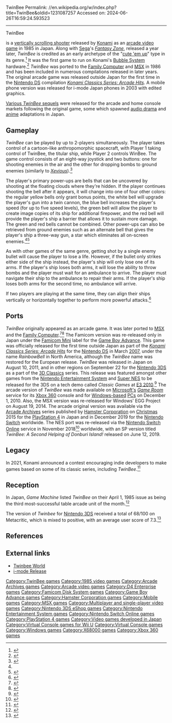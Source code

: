TwinBee
Permalink: //en.wikipedia.org/w/index.php?title=TwinBee&oldid=1231087257
Accessed on: 2024-06-26T16:59:24.593523



------
TwinBee
{{Short description|1985 video game}}
{{about|the video game|the series|TwinBee (series)}}
{{Infobox video game
| title = TwinBee<br />RainbowBell
| image = Twinbee flyer.png
| caption = Japanese arcade flyer
| developer = [[Konami]] <small>(original)</small><br />[[Arika]]<br />SPS
| publisher = {{vgrelease|[[Japan|JP]]/[[Europe|EU]]|Konami <small>(original)</small>}}{{vgrelease|JP|[[Sharp Corporation|Sharp]] <small>(X68000 version)</small>}}{{vgrelease|[[Japan|JP]]/[[North America|NA]]/[[PAL]]|[[Nintendo]] <small>(GBA/3D Classics)</small>}}
| composer = Shigeru Fukutake<br />Yoshinori Sasaki
| released = {{collapsible list|title=March 5, 1985|
'''Arcade'''<br />{{Video game release|JP|March 5, 1985}}
'''Family Computer'''<br />{{Video game release|JP|January 7, 1986}}
'''MSX'''<br />{{Video game release|JP|May 25, 1986|EU|1986}}
'''X68000'''<br />{{Video game release|JP|February 1988}}
'''Famicom Disk System'''<br />{{Video game release|JP|March 11, 1988}}
'''Mobile Phone'''<br /><u>i-mode</u><br />{{Video game release|JP|2003}}<u>Vodafone</u><br /><small>TwinBee Deluxe Edition</small><br />{{Video game release|JP|2003}}
'''Game Boy Advance'''<br />{{Video game release|JP|May 21, 2004}}
'''Wii'''<br /><u>Virtual Console (Famicom)</u><br />{{Video game release|JP|August 5, 2008}}
'''Wii U'''<br /><u>Virtual Console (Famicom)</u><br />{{Video game release|JP|September 4, 2013}}<u>Virtual Console (MSX)</u><br />{{vgrelease|JP|March 18, 2015}}
'''Nintendo 3DS'''<br /><u>3D Classics</u><br />{{Video game release|JP|August 10, 2011|NA|September 22, 2011|PAL|September 22, 2011}}
'''Microsoft Windows'''<br /><u>Game Room</u><br />{{Video game release|WW|November 5, 2010}}<u>EGG Project</u><br />{{Video game release|JP|August 19, 2014}}
'''[[Arcade Archives]]'''<br />{{Video game release|JP|December 25, 2015 (PS4)}}<br />{{Video game release|JP|December 5, 2019 (Switch)}}
'''Nintendo Switch'''<br /><u>Nintendo Entertainment System: Nintendo Switch Online</u><br />{{Video game release|WW|November 2018|WW|June 2019 (''TwinBee SP'')}}}}
| genre = [[Scrolling shooter]]
| modes = [[Single-player video game|Single-player]], [[Multiplayer video game|multiplayer]]
| platforms = {{collapsible list|title=Arcade|[[Nintendo Entertainment System|Famicom]], [[Famicom Disk System]], [[MSX]], [[Wii Virtual Console]], [[Xbox 360]], [[X68000]], [[Game Boy Advance]], [[PlayStation Portable]], [[Nintendo DS]], [[Mobile Phones]], [[Nintendo 3DS]], [[Microsoft Windows|Windows]], [[PlayStation 4]]}}
| arcade system = [[Bubble System]], [[Konami GX400]]
}}

{{nihongo|'''''TwinBee'''''|ツインビー|TsuinBī}} is a [[scrolling shooter|vertically scrolling shooter]] released by [[Konami]] as an [[arcade video game]] in 1985 in Japan. Along with [[Sega]]'s ''[[Fantasy Zone]]'', released a year later, ''TwinBee'' is credited as an early archetype of the "[[Shoot 'em up#Cute 'em ups|cute 'em up]]" type in its genre.<ref>{{Cite web |title=Fantasy Zone – Hardcore Gaming 101 |url=http://www.hardcoregaming101.net/fantasy-zone/ |access-date=2023-06-17 |language=en-US}}</ref> It was the first game to run on Konami's [[Bubble System]] hardware.<ref name=twinbeebrochure>{{cite web|url=http://flyers.arcade-museum.com/?page=thumbs&db=videodb&id=5172|author=The Archive Flyers Archive staff|title=Japanese promotional brochure for TwinBee}}</ref> ''TwinBee'' was ported to the [[Nintendo Entertainment System|Family Computer]] and [[MSX]] in 1986 and has been included in numerous compilations released in later years. The original arcade game was released outside Japan for the first time in the [[Nintendo DS]] compilation ''[[Konami Classics Series: Arcade Hits]]''. A mobile phone version was released for i-mode Japan phones in 2003 with edited graphics.

[[TwinBee (series)|Various ''TwinBee'' sequels]] were released for the arcade and home console markets following the original game, some which spawned [[Radio drama in Japan|audio drama]] and [[anime]] adaptations in Japan.

==Gameplay==
''TwinBee'' can be played by up to 2-players simultaneously. The player takes control of a cartoon-like anthropomorphic spacecraft, with Player 1 taking control of TwinBee, the titular ship, while Player 2 controls WinBee. The game control consists of an eight-way joystick and two buttons: one for shooting enemies in the air and the other for dropping bombs to ground enemies (similarly to ''[[Xevious]]'').<ref name=":0">{{Cite web |title=TwinBee – Hardcore Gaming 101 |url=http://www.hardcoregaming101.net/twinbee/ |access-date=2023-06-17 |language=en-US}}</ref>

The player's primary power-ups are bells that can be uncovered by shooting at the floating clouds where they're hidden. If the player continues shooting the bell after it appears, it will change into one of four other colors: the regular yellow bells only grant bonus points, the white bell will upgrade the player's gun into a twin cannon, the blue bell increases the player's speed (for up to five speed levels), the green bell will allow the player to create image copies of its ship for additional firepower, and the red bell will provide the player's ship a barrier that allows it to sustain more damage. The green and red bells cannot be combined. Other power-ups can also be retrieved from ground enemies such as an alternate bell that gives the player's ship a three-way gun, a star which eliminates all on-screen enemies.<ref name=":0" /><ref>{{Cite book |title=TwinBee: How to Play |publisher=Konami |year=1986 |location=Japan |pages=3 |language=en}}</ref>

As with other games of the same genre, getting shot by a single enemy bullet will cause the player to lose a life. However, if the bullet only strikes either side of the ship instead, the player's ship will only lose one of its arms. If the player's ship loses both arms, it will lose the ability to throw bombs and the player must wait for an ambulance to arrive. The player must navigate their ship to the ambulance to repair their arms. If the player's ship loses both arms for the second time, no ambulance will arrive.

If two players are playing at the same time, they can align their ships vertically or horizontally together to perform more powerful attacks.<ref name=instructions>{{cite video game|title=Konami Classics Series: Arcade Hits|developer=M2|publisher=Konami|level=RainbowBell - Archive - Library}}</ref>

==Ports==
''TwinBee'' originally appeared as an arcade game. It was later ported to [[MSX]] and the [[Nintendo Entertainment System|Family Computer]].<ref name="konamifc">{{cite web |author=Konami website staff |title=List of Family Computer games by Konami 1985-1987 |url=http://www.konami.co.jp/cs/fc.html |archive-url=https://web.archive.org/web/19961108212502/http://www.konami.co.jp/cs/fc.html |archive-date=November 8, 1996 |language=ja}}</ref><ref name="konamimsx">{{cite web |author=Konami website staff |title=List of MSX games by Konami 1983-1986 |url=http://www.konami.co.jp/cs/msx.html |archive-url=https://web.archive.org/web/19961108212537/http://www.konami.co.jp/cs/msx.html |archive-date=November 8, 1996 |language=ja}}</ref> The Famicom version was re-released only in Japan under the [[Classic NES Series#Series 2|Famicom Mini]] label for the [[Game Boy Advance]]. This game was officially released for the first time outside Japan as part of the ''[[Konami Classics Series: Arcade Hits]]'' for the [[Nintendo DS]] in March [[2007 in video gaming|2007]], under the name ''RainbowBell'' in North America, although the ''TwinBee'' name was restored for the European release. ''TwinBee'' was released in Japan on August 10, 2011, and in other regions on September 22 for the [[Nintendo 3DS]] as a part of the [[3D Classics]] series. This release was featured amongst other games from the [[Nintendo Entertainment System]] and [[Super Nintendo Entertainment System|Super NES]] to be released for the 3DS on a tech demo called ''Classic Games'' at [[E3 2010]].<ref>{{Cite web |last=Harris |first=Craig |date=2010-06-16 |title=E3 2010: Classic NES in 3D! |url=https://www.ign.com/articles/2010/06/16/e3-2010-classic-nes-in-3d |access-date=2023-06-17 |website=IGN |language=en}}</ref> The arcade version of ''TwinBee'' was made available on [[Microsoft|Microsoft's]] ''[[Game Room]]'' service for its [[Xbox 360]] console and for [[Microsoft Windows|Windows-based]] [[personal computer|PC]]s on December 1, 2010. Also, the MSX version was re-released for Windows' EGG Project on August 19, 2014. The arcade original version was available via the [[Arcade Archives]] series published by [[Hamster Corporation]] on [[Christmas]] 2015 for the [[PlayStation 4]] in Japan and in December 2019 for the [[Nintendo Switch]] worldwide. The NES port was re-released via the [[Nintendo Switch Online]] service in November 2018<ref>{{Cite news |date=2018-11-07 |title=Nintendo's online service gets a little bit better next week |language=en-gb |work=Eurogamer.net |url=https://www.eurogamer.net/nintendos-online-service-gets-a-little-bit-better-next-week |access-date=2023-06-17}}</ref> worldwide, with an SP version titled ''TwinBee: A Second Helping of Donburi Island!'' released on June 12, 2019.

== Legacy ==
In 2021, Konami announced a contest encouraging indie developers to make games based on some of its classic series, including ''TwinBee''.<ref>{{cite web|last=Shigeta|first=Ryuichi|url=https://www.ign.com/articles/konami-indie-games-classic-series-gradius-twinbee-goemon|title=Konami is Inviting Indie Developers to Make New Games Based on Some of Its Classic Series — Famous IP from the past may be revived through indie creators' eyes|work=[[IGN]]|publisher=[[Ziff Davis]]|date=October 2, 2021|access-date=2022-08-30|archive-url=https://web.archive.org/web/20211220054434/https://www.ign.com/articles/konami-indie-games-classic-series-gradius-twinbee-goemon|archive-date=2021-12-20|url-status=live}}</ref>

== Reception ==
In Japan, ''Game Machine'' listed ''TwinBee'' on their April 1, 1985 issue as being the third most-successful table arcade unit of the month.<ref>{{cite magazine|title=Game Machine's Best Hit Games 25 - テーブル型TVゲーム機 (Table Videos)|magazine=[[:ja:ゲームマシン|Game Machine]]|issue=257|publisher=[[:ja:アミューズメント通信社|Amusement Press, Inc.]]|date=1 April 1985|page=25|lang=ja}}</ref>

The version of ''Twinbee'' for [[Nintendo 3DS]] received a total of 68/100 on Metacritic, which is mixed to positive, with an average user score of 7.3.<ref>{{Cite web |title=3D Classics: TwinBee |url=https://www.metacritic.com/game/twinbee/critic-reviews/?platform=3ds |access-date=2023-06-17 |website=Metacritic |language=en}}</ref>

==References==
{{reflist}}

==External links==
* [http://bhdaa.sakura.ne.jp/twinbee/ Twinbee World]
* [http://www.konami.jp/products/appli_twinbee/ i-mode Release]

{{Twinbee series}}

[[Category:TwinBee| ]]
[[Category:TwinBee games]]
[[Category:1985 video games]]
[[Category:Arcade Archives games]]
[[Category:Arcade video games]]
[[Category:D4 Enterprise games]]
[[Category:Famicom Disk System games]]
[[Category:Game Boy Advance games]]
[[Category:Hamster Corporation games]]
[[Category:Mobile games]]
[[Category:MSX games]]
[[Category:Multiplayer and single-player video games]]
[[Category:Nintendo 3DS eShop games]]
[[Category:Nintendo Entertainment System games]]
[[Category:Nintendo Switch Online games]]
[[Category:PlayStation 4 games]]
[[Category:Video games developed in Japan]]
[[Category:Virtual Console games for Wii U]]
[[Category:Virtual Console games]]
[[Category:Windows games]]
[[Category:X68000 games]]
[[Category:Xbox 360 games]]